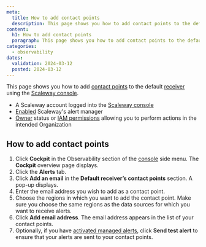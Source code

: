 ```yaml
---
meta:
  title: How to add contact points
  description: This page shows you how to add contact points to the default receiver
content:
  h1: How to add contact points
  paragraph: This page shows you how to add contact points to the default receiver
categories:
  - observability
dates:
  validation: 2024-03-12
  posted: 2024-03-12
---
```


This page shows you how to add [contact points](/observability/cockpit/concepts/#contact-points) to the default [receiver](/observability/cockpit/concepts/#receiver) using the [Scaleway console](https://console.scaleway.com/).

<Macro id="requirements" />

  - A Scaleway account logged into the [Scaleway console](https://console.scaleway.com)
  - [Enabled](/observability/cockpit/how-to/enable-alert-manager) Scaleway's alert manager
  - [Owner](/identity-and-access-management/iam/concepts/#owner) status or [IAM permissions](/identity-and-access-management/iam/concepts/#permission) allowing you to perform actions in the intended Organization

## How to add contact points

1. Click **Cockpit** in the Observability section of the [console](https://console.scaleway.com/) side menu. The **Cockpit** overview page displays.
2. Click the **Alerts** tab.
3. Click **Add an email** in the **Default receiver’s contact points** section. A pop-up displays.
4. Enter the email address you wish to add as a contact point.
5. Choose the regions in which you want to add the contact point.
        <Message type="important">
         Make sure you choose the same regions as the data sources for which you want to receive alerts.
        </Message>
6. Click **Add email address**. The email address appears in the list of your contact points.
7. Optionally, if you have [activated managed alerts](/observability/cockpit/how-to/activate-managed-alerts), click **Send test alert** to ensure that your alerts are sent to your contact points.

